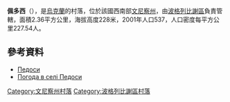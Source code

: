 {{coord|49|26|24|N|29|13|46|E|scale:30000|display=title}}

'''佩多西'''（{{lang-uk|Педоси}}），是[[烏克蘭|烏克蘭]]的村落，位於該國西南部[[文尼察州|文尼察州]]，由[[波格列比謝區|波格列比謝區]]負責管轄，面積2.36平方公里，海拔高度228米，2001年人口537，人口密度每平方公里227.54人。

==參考資料==
* [http://gska2.rada.gov.ua/pls/z7502/A005?rdat1=29.06.2010&rf7571=2802 Педоси]{{dead link|date=2017年11月 |bot=InternetArchiveBot |fix-attempted=yes }}
* [http://weather.in.ua/ua/vinnickaja/19733 Погода в селі Педоси] {{Wayback|url=http://weather.in.ua/ua/vinnickaja/19733 |date=20111220084158 }}

[[Category:文尼察州村落|Category:文尼察州村落]]
[[Category:波格列比謝區村落|Category:波格列比謝區村落]]


{{Vinnytsia-geo-stub}}